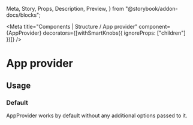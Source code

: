   Meta,
  Story,
  Props,
  Description,
  Preview,
} from "@storybook/addon-docs/blocks";

<Meta
  title="Components | Structure / App provider"
  component={AppProvider}
  decorators={[withSmartKnobs({ ignoreProps: ["children"] })]}
/>

# App provider

<Description of={AppProvider} />

<Preview withToolbar>
  <Story name="Example">
    <AppProvider>
      <Page title="Hello" />
    </AppProvider>
  </Story>
</Preview>

<Props of={AppProvider} />

## Usage

### Default

AppProvider works by default without any additional options passed to it.
